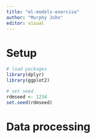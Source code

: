 ```yaml
---
title: "ml-models-exercise"
author: "Murphy John"
editor: visual
---
```


# Setup

```r
# load packages
library(dplyr)
library(ggplot2)
```

```r
# set seed
rdmseed <- 1234
set.seed(rdmseed)
```

# Data processing

```r

```

